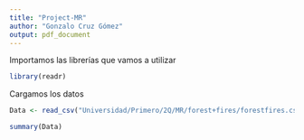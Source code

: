 ```yaml
---
title: "Project-MR"
author: "Gonzalo Cruz Gómez"
output: pdf_document
---
```



Importamos las librerías que vamos a utilizar
```r
library(readr)
```

Cargamos los datos
```r
Data <- read_csv("Universidad/Primero/2Q/MR/forest+fires/forestfires.csv")
```
```r
summary(Data)
```



